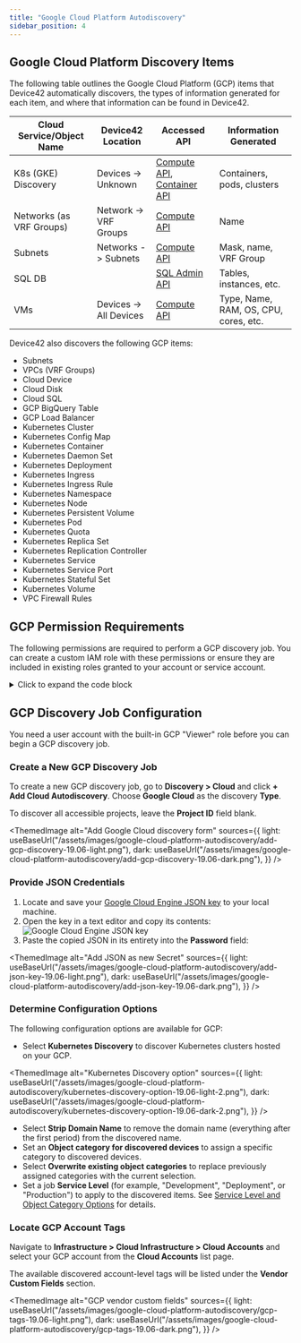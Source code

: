 ```yaml
---
title: "Google Cloud Platform Autodiscovery"
sidebar_position: 4
---
```



## Google Cloud Platform Discovery Items

The following table outlines the Google Cloud Platform (GCP) items that Device42 automatically discovers, the types of information generated for each item, and where that information can be found in Device42.

| Cloud Service/Object Name | Device42 Location | Accessed API | Information Generated |
|----------------------------|------------------------------|--------------|-----------------------|
| K8s (GKE) Discovery         | Devices -> Unknown           | [Compute API](https://www.googleapis.com/discovery/v1/apis/compute/v1/rest), [Container API](https://www.googleapis.com/discovery/v1/apis/container/v1/rest) | Containers, pods, clusters |
| Networks (as VRF Groups)    | Network -> VRF Groups        | [Compute API](https://www.googleapis.com/discovery/v1/apis/compute/v1/rest) | Name |
| Subnets                     | Networks -> Subnets          | [Compute API](https://www.googleapis.com/discovery/v1/apis/compute/v1/rest) | Mask, name, VRF Group |
| SQL DB                      |                              | [SQL Admin API](https://www.googleapis.com/discovery/v1/apis/sqladmin/v1beta4/rest) | Tables, instances, etc. |
| VMs                         | Devices -> All Devices       | [Compute API](https://www.googleapis.com/discovery/v1/apis/compute/v1/rest) | Type, Name, RAM, OS, CPU, cores, etc. |

Device42 also discovers the following GCP items:

- Subnets
- VPCs (VRF Groups)
- Cloud Device
- Cloud Disk
- Cloud SQL
- GCP BigQuery Table
- GCP Load Balancer
- Kubernetes Cluster
- Kubernetes Config Map
- Kubernetes Container
- Kubernetes Daemon Set
- Kubernetes Deployment
- Kubernetes Ingress
- Kubernetes Ingress Rule
- Kubernetes Namespace
- Kubernetes Node
- Kubernetes Persistent Volume
- Kubernetes Pod
- Kubernetes Quota
- Kubernetes Replica Set
- Kubernetes Replication Controller
- Kubernetes Service
- Kubernetes Service Port
- Kubernetes Stateful Set
- Kubernetes Volume
- VPC Firewall Rules

## GCP Permission Requirements

The following permissions are required to perform a GCP discovery job. You can create a custom IAM role with these permissions or ensure they are included in existing roles granted to your account or service account.

<details>
  <summary>Click to expand the code block</summary>

```
bigquery.datasets.get
bigquery.models.getMetadata
bigquery.models.list
bigquery.tables.get
bigquery.tables.list
cloudsql.instances.list
compute.addresses.list
compute.backendServices.get
compute.disks.get
compute.disks.list
compute.firewalls.list
compute.globalForwardingRules.list
compute.images.get
compute.images.list
compute.instances.list
compute.machineTypes.get
compute.networks.list
compute.regions.list
compute.subnetworks.get
compute.targetSslProxies.get
container.clusters.list
container.configMaps.list
container.cronJobs.list
container.daemonSets.list
container.deployments.list
container.endpoints.list
container.ingresses.list
container.namespaces.get
container.namespaces.list
container.nodes.list
container.persistentVolumes.list
container.pods.list
container.replicaSets.list
container.replicationControllers.list
container.resourceQuotas.list
container.services.list
container.statefulSets.list
resourcemanager.projects.get
```

</details>

## GCP Discovery Job Configuration

You need a user account with the built-in GCP "Viewer" role before you can begin a GCP discovery job.

### Create a New GCP Discovery Job

To create a new GCP discovery job, go to **Discovery > Cloud** and click **+ Add Cloud Autodiscovery**. Choose **Google Cloud** as the discovery **Type**.

To discover all accessible projects, leave the **Project ID** field blank. 

<ThemedImage
alt="Add Google Cloud discovery form"
sources={{
    light: useBaseUrl("/assets/images/google-cloud-platform-autodiscovery/add-gcp-discovery-19.06-light.png"),
    dark: useBaseUrl("/assets/images/google-cloud-platform-autodiscovery/add-gcp-discovery-19.06-dark.png"),
  }}
/>

### Provide JSON Credentials

1. Locate and save your [Google Cloud Engine JSON key](https://cloud.google.com/iam/docs/keys-create-delete) to your local machine.
2. Open the key in a text editor and copy its contents:
  ![Google Cloud Engine JSON key](/assets/images/google-cloud-platform-autodiscovery/google-json-key.png)
3. Paste the copied JSON in its entirety into the **Password** field:
  
  <ThemedImage
  alt="Add JSON as new Secret"
  sources={{
      light: useBaseUrl("/assets/images/google-cloud-platform-autodiscovery/add-json-key-19.06-light.png"),
      dark: useBaseUrl("/assets/images/google-cloud-platform-autodiscovery/add-json-key-19.06-dark.png"),
    }}
  />

### Determine Configuration Options

The following configuration options are available for GCP:

- Select **Kubernetes Discovery** to discover Kubernetes clusters hosted on your GCP.

<ThemedImage
alt="Kubernetes Discovery option"
sources={{
    light: useBaseUrl("/assets/images/google-cloud-platform-autodiscovery/kubernetes-discovery-option-19.06-light-2.png"),
    dark: useBaseUrl("/assets/images/google-cloud-platform-autodiscovery/kubernetes-discovery-option-19.06-dark-2.png"),
  }}
/>

- Select **Strip Domain Name** to remove the domain name (everything after the first period) from the discovered name.
- Set an **Object category for discovered devices** to assign a specific category to discovered devices.
- Select **Overwrite existing object categories** to replace previously assigned categories with the current selection.
- Set a job **Service Level** (for example, "Development", "Deployment", or "Production") to apply to the discovered items. See [Service Level and Object Category Options](index.mdx#service-level-and-object-category-options) for details.

### Locate GCP Account Tags

Navigate to **Infrastructure > Cloud Infrastructure > Cloud Accounts** and select your GCP account from the **Cloud Accounts** list page.

The available discovered account-level tags will be listed under the **Vendor Custom Fields** section.

<ThemedImage
alt="GCP vendor custom fields"
sources={{
    light: useBaseUrl("/assets/images/google-cloud-platform-autodiscovery/gcp-tags-19.06-light.png"),
    dark: useBaseUrl("/assets/images/google-cloud-platform-autodiscovery/gcp-tags-19.06-dark.png"),
  }}
/>

